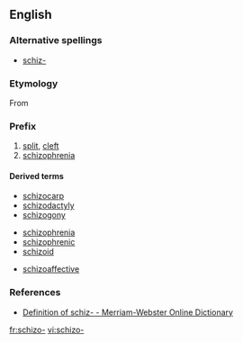 {{also|schizo}}
==English==

===Alternative spellings===
* [[schiz-]]

===Etymology===

From {{etyl|grc}} {{term|lang=grc|sc=polytonic|σχίζειν|tr=schizein||split}}

===Prefix===
{{infl|en|prefix}}

# [[split]], [[cleft]]
# [[schizophrenia]]

====Derived terms====
{{rel-top|Terms from sense "split"}}
*[[schizocarp]]
*[[schizodactyly]]
*[[schizogony]]
{{rel-mid}}
* [[schizophrenia]]
* [[schizophrenic]]
* [[schizoid]]
{{rel-bottom}}

{{rel-top|Terms from sense "schizophrenia"}}
*[[schizoaffective]]
{{rel-mid}}
{{rel-bottom}}

===References===
* [http://m-w.com/dictionary/schiz- Definition of schiz- - Merriam-Webster Online Dictionary]

[[fr:schizo-]]
[[vi:schizo-]]